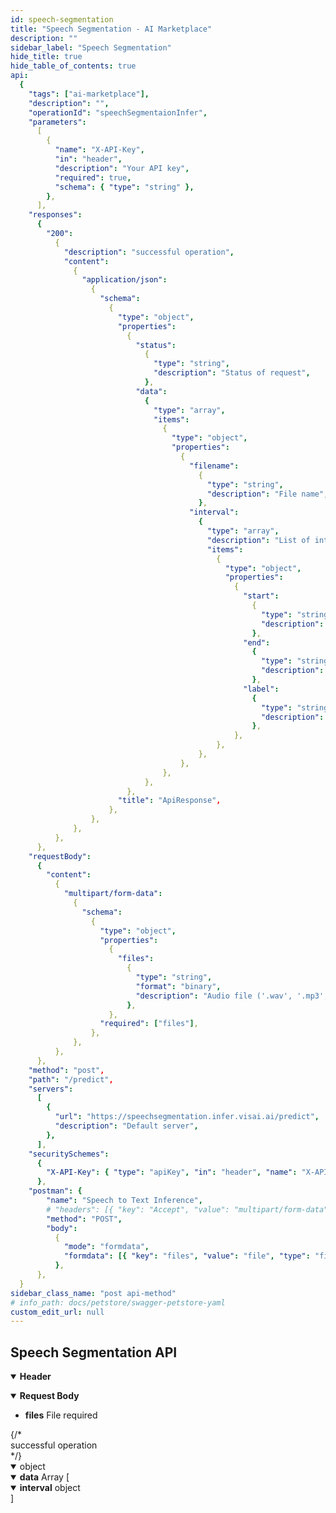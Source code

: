 ```yaml
---
id: speech-segmentation
title: "Speech Segmentation - AI Marketplace"
description: ""
sidebar_label: "Speech Segmentation"
hide_title: true
hide_table_of_contents: true
api:
  {
    "tags": ["ai-marketplace"],
    "description": "",
    "operationId": "speechSegmentaionInfer",
    "parameters":
      [
        {
          "name": "X-API-Key",
          "in": "header",
          "description": "Your API key",
          "required": true,
          "schema": { "type": "string" },
        },
      ],
    "responses":
      {
        "200":
          {
            "description": "successful operation",
            "content":
              {
                "application/json":
                  {
                    "schema":
                      {
                        "type": "object",
                        "properties":
                          {
                            "status":
                              {
                                "type": "string",
                                "description": "Status of request",
                              },
                            "data":
                              {
                                "type": "array",
                                "items":
                                  {
                                    "type": "object",
                                    "properties":
                                      {
                                        "filename":
                                          {
                                            "type": "string",
                                            "description": "File name",
                                          },
                                        "interval":
                                          {
                                            "type": "array",
                                            "description": "List of interval time of speech and non-speech segments",
                                            "items":
                                              {
                                                "type": "object",
                                                "properties":
                                                  {
                                                    "start":
                                                      {
                                                        "type": "string",
                                                        "description": "Start time in HH:mm:ss.sss format",
                                                      },
                                                    "end":
                                                      {
                                                        "type": "string",
                                                        "description": "End time in HH:mm:ss.sss format",
                                                      },
                                                    "label":
                                                      {
                                                        "type": "string",
                                                        "description": "speech | non-speech",
                                                      },
                                                  },
                                              },
                                          },
                                      },
                                  },
                              },
                          },
                        "title": "ApiResponse",
                      },
                  },
              },
          },
      },
    "requestBody":
      {
        "content":
          {
            "multipart/form-data":
              {
                "schema":
                  {
                    "type": "object",
                    "properties":
                      {
                        "files":
                          {
                            "type": "string",
                            "format": "binary",
                            "description": "Audio file ('.wav', '.mp3', '.ogg', and etc.)",
                          },
                      },
                    "required": ["files"],
                  },
              },
          },
      },
    "method": "post",
    "path": "/predict",
    "servers":
      [
        {
          "url": "https://speechsegmentation.infer.visai.ai/predict",
          "description": "Default server",
        },
      ],
    "securitySchemes":
      {
        "X-API-Key": { "type": "apiKey", "in": "header", "name": "X-API-Key" },
      },
    "postman": {
        "name": "Speech to Text Inference",
        # "headers": [{ "key": "Accept", "value": "multipart/form-data" }],
        "method": "POST",
        "body":
          {
            "mode": "formdata",
            "formdata": [{ "key": "files", "value": "file", "type": "file" }],
          },
      },
  }
sidebar_class_name: "post api-method"
# info_path: docs/petstore/swagger-petstore-yaml
custom_edit_url: null
---
```



## Speech Segmentation API

<details style={{ marginBottom: "1rem" }} data-collapsed={false} open={true}>
  <summary style={{}}>
    <strong>Header</strong>
  </summary>
  <div>
    <ul>
      <ParamsItem
        className={"paramsItem"}
        param={{
          name: "X-API-Key",
          in: "header",
          description: "Your API key",
          required: true,
          schema: { type: "string" },
        }}
      ></ParamsItem>
    </ul>
  </div>
</details>
<MimeTabs>
  <TabItem label={"multipart/form-data"} value={"multipart/form-data-schema"}>
    <details style={{}} data-collapsed={false} open={true}>
      <summary style={{ textAlign: "left" }}>
        <strong>Request Body</strong><br/>
      </summary>
      <div style={{ textAlign: "left", marginLeft: "1rem" }}></div>
      <ul style={{ marginLeft: "1rem" }}>
        <li>
          <div>
            <strong>files</strong>
            <span style={{ opacity: "0.6" }}> File</span>
            <span
              style={{
                color: "#FA383E",
                marginLeft: "0.25rem",
                fontWeight: "700",
              }}
            >
              required
            </span>
          </div>
        </li>
      </ul>
    </details>
  </TabItem>
</MimeTabs>
<div>
  <ApiTabs>
    <TabItem label={"200"} value={"200"}>
      {/* <div>successful operation</div> */}
      <div>
        <MimeTabs schemaType={"response"}>
          <TabItem label={"application/json"} value={"application/json"}>
            <SchemaTabs>
              <TabItem label={"Schema"} value={"Schema"}>
                 <details style={{}} data-collapsed={false} open={true}>
                  <summary style={{}}>
                    <span style={{ opacity: "0.6" }}> object</span>
                  </summary>
                  <div style={{ marginLeft: "1rem" }}>
                    <SchemaItem
                      collapsible={false}
                      name={"status"}
                      required={false}
                      schemaName={"string"}
                      qualifierMessage={
                        "`success` | `failed`"
                      }
                      schema={{
                        description: "Status of request",
                        title: "status",
                      }}
                    ></SchemaItem>
                    <SchemaItem
                      collapsible={false}
                      className={"schemaItem"}
                    >
                      <details style={{}} data-collapsed={false} open={true}>
                        <summary style={{}}>
                          <strong>data</strong>
                          <span style={{ opacity: "0.6" }}> Array [</span>
                        </summary>
                        <div style={{ marginLeft: "1rem" }}>
                          <SchemaItem
                            collapsible={false}
                            name={"filename"}
                            required={false}
                            schemaName={"string"}
                            schema={{
                              description: "File name",
                              title: "filename",
                            }}
                          ></SchemaItem>
                           <SchemaItem
                            collapsible={false}
                            className={"schemaItem"}
                          >
                            <details style={{}} data-collapsed={false} open={true}>
                              <summary style={{}}>
                                <strong>interval</strong>
                                <span style={{ opacity: "0.6" }}> object</span>
                              </summary>
                              <div style={{ marginLeft: "1rem" }}>
                                <SchemaItem
                                  collapsible={false}
                                  name={"start"}
                                  required={false}
                                  schemaName={"string"}
                                  schema={{
                                    description: "Start time in `HH:mm:ss.sss` format",
                                    title: "start",
                                  }}
                                ></SchemaItem>
                                <SchemaItem
                                  collapsible={false}
                                  name={"end"}
                                  required={false}
                                  schemaName={"string"}
                                  schema={{
                                    description: "End time in `HH:mm:ss.sss` format",
                                    title: "end",
                                  }}
                                ></SchemaItem>
                                <SchemaItem
                                  collapsible={false}
                                  name={"label"}
                                  required={false}
                                  schemaName={"string"}
                                  schema={{
                                    description: "`non-speech` | `speech`",
                                    title: "label",
                                  }}
                                ></SchemaItem>
                              </div>
                            </details>
                          </SchemaItem>
                        </div>
                        <div
                          style={{
                            fontSize: "var(--ifm-code-font-size)",
                            opacity: "0.6",
                            marginLeft: "-.5rem",
                          }}
                        >
                          ]
                        </div>
                      </details>
                    </SchemaItem>
                  </div>
                </details>
              </TabItem>
              <TabItem
                label={"Example (from schema)"}
                value={"Example (from schema)"}
              >
                <ResponseSamples
                  responseExample={
                    `{
  "status": "success",
  "data": [
    {
      "filename": "Record.wav",
      "interval": [
        {
          "speaker": "SPEAKER_00",
          "transcript": "วิสัย",
          "start_time": "00:00:01.322",
          "end_time": "00:00:02.158"
        },
        {
          "speaker": "SPEAKER_00",
          "transcript": "บริษัทผู้พัฒนาแพลตฟอร์ม",
          "start_time": "00:00:02.721",
          "end_time": "00:00:05.145"
        },
        {
          "speaker": "SPEAKER_00",
          "transcript": "มีเป้าหมายหลักในการเป็นศูนย์กลางการให้บริการ",
          "start_time": "00:00:05.930",
          "end_time": "00:00:09.274"
        },
        {
          "speaker": "SPEAKER_00",
          "transcript": "การทดลองวิจัย",
          "start_time": "00:00:09.803",
          "end_time": "00:00:11.203"
        },
        {
          "speaker": "SPEAKER_00",
          "transcript": "และแลกเปลี่ยนความรู้ด้านปัญญาประดิษฐ์",
          "start_time": "00:00:12.056",
          "end_time": "00:00:14.360"
        }
      ]
    }
  ]
}`
                  }
                  language={"json"}
                ></ResponseSamples>
              </TabItem>
            </SchemaTabs>
          </TabItem>
        </MimeTabs>
      </div>
    </TabItem>

  </ApiTabs>
</div>
